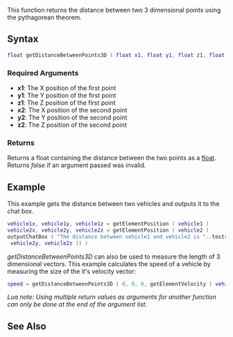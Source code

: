 
{{Server client function}}
{{Note box|This function is equivalent to the [[/Vector3.md|Vector3]] class ''getLength'' method when used with a vector that holds the direction and distance between two points. In other words, it produces exactly the same result as substracting the points' coordinates and getting the length of the result vector.}}

This function returns the distance between two 3 dimensional points using the pythagorean theorem.

==Syntax==
<syntaxhighlight lang="lua">float getDistanceBetweenPoints3D ( float x1, float y1, float z1, float x2, float y2, float z2 )</syntaxhighlight>

===Required Arguments===
* '''x1''': The X position of the first point
* '''y1''': The Y position of the first point
* '''z1''': The Z position of the first point
* '''x2''': The X position of the second point
* '''y2''': The Y position of the second point
* '''z2''': The Z position of the second point

===Returns===
Returns a float containing the distance between the two points as a [[/float.md|float]]. Returns ''false'' if an argument passed was invalid.

==Example==
This example gets the distance between two vehicles and outputs it to the chat box.
<syntaxhighlight lang="lua">
vehicle1x, vehicle1y, vehicle1z = getElementPosition ( vehicle1 )
vehicle2x, vehicle2y, vehicle2z = getElementPosition ( vehicle2 )
outputChatBox ( "The distance between vehicle1 and vehicle2 is "..tostring(getDistanceBetweenPoints3D ( vehicle1x, vehicle1y, vehicle1z, vehicle2x,
 vehicle2y, vehicle2z )) )</syntaxhighlight>


''getDistanceBetweenPoints3D'' can also be used to measure the length of 3 dimensional vectors. This example calculates the speed of a vehicle by measuring the size of the it's velocity vector:
<syntaxhighlight lang="lua">
speed = getDistanceBetweenPoints3D ( 0, 0, 0, getElementVelocity ( vehicle ) )
</syntaxhighlight>
''Lua note: Using multiple return values as arguments for another function can only be done at the end of the argument list.''

==See Also==
{{Utility functions}}
